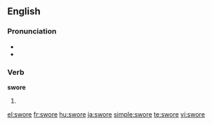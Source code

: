 ==English==

===Pronunciation===
* {{IPA|/'swoɻ/}}
* {{audio|En-us-swore.ogg|Audio (US)}}

===Verb===
'''swore'''

# {{simple past of|[[swear]]}}

<!-- this belogns on the page for "swear" ===Translations===
* Dutch: [[vloekte]], [[vloekten]]-->

[[el:swore]]
[[fr:swore]]
[[hu:swore]]
[[ja:swore]]
[[simple:swore]]
[[te:swore]]
[[vi:swore]]